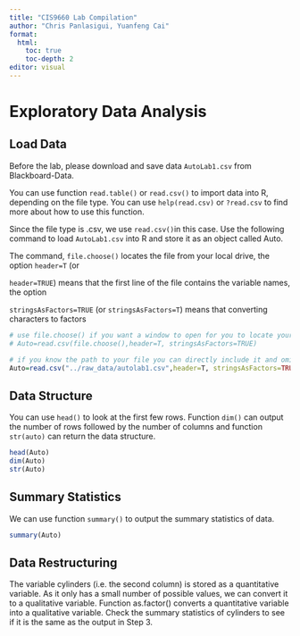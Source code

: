 ---
title: "CIS9660 Lab Compilation"
author: "Chris Panlasigui, Yuanfeng Cai"
format: 
  html:
    toc: true
    toc-depth: 2
editor: visual
---

# Exploratory Data Analysis

## Load Data

Before the lab, please download and save data `AutoLab1.csv` from Blackboard-Data.

You can use function `read.table()` or `read.csv()` to import data into R, depending on the file type. You can use `help(read.csv)` or `?read.csv` to find more about how to use this function.

Since the file type is .csv, we use `read.csv()`in this case. Use the following command to load `AutoLab1.csv` into R and store it as an object called Auto.

The command, `file.choose()` locates the file from your local drive, the option `header=T` (or

`header=TRUE`) means that the first line of the file contains the variable names, the option

`stringsAsFactors=TRUE` (or `stringsAsFactors=T`) means that converting characters to factors

```{r}
# use file.choose() if you want a window to open for you to locate your file
# Auto=read.csv(file.choose(),header=T, stringsAsFactors=TRUE)

# if you know the path to your file you can directly include it and omit file.choose()
Auto=read.csv("../raw_data/autolab1.csv",header=T, stringsAsFactors=TRUE)
```

## Data Structure

You can use `head()` to look at the first few rows. Function `dim()` can output the number of rows followed by the number of columns and function `str(auto)` can return the data structure.

```{r}
head(Auto)
dim(Auto)
str(Auto)
```

## Summary Statistics

We can use function `summary()` to output the summary statistics of data.

```{r}
summary(Auto)
```

## Data Restructuring

The variable cylinders (i.e. the second column) is stored as a quantitative variable. As it only has a small number of possible values, we can convert it to a qualitative variable. Function as.factor() converts a quantitative variable into a qualitative variable. Check the summary statistics of cylinders to see if it is the same as the output in Step 3.
